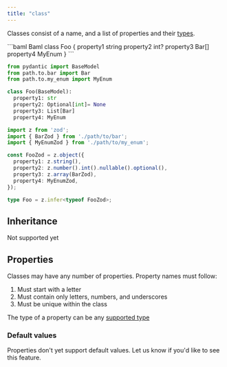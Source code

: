 ```yaml
---
title: "class"
---
```


Classes consist of a name, and a list of properties and their [types](type).

<CodeGroup>
```baml Baml
class Foo {
  property1 string
  property2 int?
  property3 Bar[]
  property4 MyEnum
}
```

```python Python Equivalent
from pydantic import BaseModel
from path.to.bar import Bar
from path.to.my_enum import MyEnum

class Foo(BaseModel):
  property1: str
  property2: Optional[int]= None
  property3: List[Bar]
  property4: MyEnum
```

```Typescript Typescript Equivalent
import z from 'zod';
import { BarZod } from './path/to/bar';
import { MyEnumZod } from './path/to/my_enum';

const FooZod = z.object({
  property1: z.string(),
  property2: z.number().int().nullable().optional(),
  property3: z.array(BarZod),
  property4: MyEnumZod,
});

type Foo = z.infer<typeof FooZod>;
```

</CodeGroup>

## Inheritance

<Info>Not supported yet</Info>

## Properties

Classes may have any number of properties.
Property names must follow:

1. Must start with a letter
2. Must contain only letters, numbers, and underscores
3. Must be unique within the class

The type of a property can be any [supported type](/type)

### Default values

Properties don't yet support default values. Let us know if you'd like to see this feature.